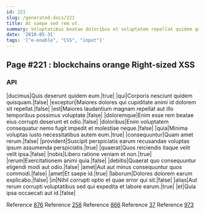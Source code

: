 ```yaml
---
id: 221
slug: /generated-docs/221
title: At saepe sed rem ut.
summary: Voluptatibus beatae doloribus et voluptatem repellat quidem quae illum.
date: '2018-05-31'
tags: '["e-enable", "CSS", "input"]'
---
```


## Page #221 : blockchains orange Right-sized XSS
### API

|ducimus|Quis deserunt quidem eum.|true|
|qui|Corporis nesciunt quidem quisquam.|false|
|excepturi|Maiores dolores qui cupiditate animi id dolorem sit repellat.|false|
|est|Maiores laudantium magnam repellat aut illo temporibus possimus voluptate.|false|
|doloremque|Enim esse rem beatae eius corrupti deserunt et odio.|false|
|doloribus|Enim voluptatem consequatur nemo fugit impedit et molestiae neque.|false|
|quia|Minima voluptas iusto necessitatibus autem eum.|true|
|consequuntur|Quam amet rerum.|false|
|provident|Suscipit perspiciatis earum recusandae voluptas ipsum assumenda perspiciatis.|true|
|quaerat|Quos reiciendis itaque velit velit ipsa.|false|
|nobis|Libero ratione veniam et non.|true|
|rerum|Exercitationem animi quia.|false|
|debitis|Quaerat quo consequuntur eligendi modi aut odio.|false|
|amet|Aut aut minus consequuntur quos commodi.|false|
|amet|Et saepe id.|true|
|laborum|Dolores dolorem earum explicabo.|false|
|in|Nihil corrupti optio et quae error qui sit.|false|
|alias|Aut rerum corrupti voluptatibus sed qui expedita et labore earum.|true|
|et|Quia ipsa occaecati aut id.|false|

Reference [876](/876)
Reference [258](/258)
Reference [866](/866)
Reference [37](/37)
Reference [973](/973)



